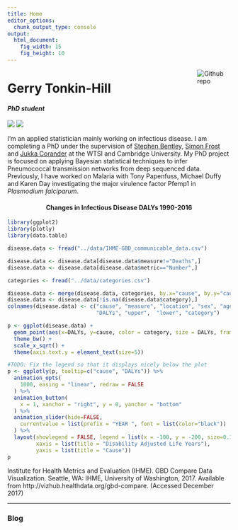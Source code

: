 ```yaml
---
title: Home
editor_options: 
  chunk_output_type: console
output: 
  html_document:
    fig_width: 15
    fig_height: 10
---
```


[<img src="jerry_thinking_edit.png" style="max-width:15%;min-width:40px;float:right;" alt="Github repo" />](jerry_thinking_edit.png)

# Gerry Tonkin-Hill

#### *PhD student*          
[![](http://i.imgur.com/wWzX9uB.png)](http://www.twitter.com/gerrythill) [![](http://i.imgur.com/9I6NRUm.png)](http://www.github.com/gtonkinhill) 

I'm an applied statistician mainly working on infectious disease. I am completing a PhD under the supervision of [Stephen Bentley](http://www.sanger.ac.uk/people/directory/bentley-stephen-d), [Simon Frost](https://www.vet.cam.ac.uk/directory/sdf22@cam.ac.uk) and [Jukka Corander](https://www.med.uio.no/imb/english/people/aca/jukkac/) at the WTSI and Cambridge University. My PhD project is focused on applying Bayesian statistical techniques to infer Pneumococcal transmission networks from deep sequenced data. Previously, I have worked on Malaria with Tony Papenfuss, Michael Duffy and Karen Day investigating the major virulence factor Pfemp1 in *Plasmodium falciparum*.


<center> <h4>Changes in Infectious Disease DALYs 1990-2016</h4> </center>

```r
library(ggplot2)
library(plotly)
library(data.table)

disease.data <- fread("../data/IHME-GBD_communicable_data.csv")

disease.data <- disease.data[disease.data$measure!="Deaths",]
disease.data <- disease.data[disease.data$metric=="Number",]

categories <- fread("../data/categories.csv")

disease.data <- merge(disease.data, categories, by.x="cause", by.y="cause", all.x = TRUE)
disease.data <- disease.data[!is.na(disease.data$category),]
colnames(disease.data) <- c("cause", "measure", "location", "sex", "age", "metric", "year",
                            "DALYs", "upper",  "lower", "category")

p <- ggplot(disease.data) +
  geom_point(aes(x=DALYs, y=cause, color = category, size = DALYs, frame = year, ids = cause)) +
  theme_bw() +
  scale_x_sqrt() +
  theme(axis.text.y = element_text(size=5))

#TODO: Fix the legend so that it displays nicely below the plot
p <- ggplotly(p, tooltip=c("cause", "DALYs")) %>% 
  animation_opts(
    1000, easing = "linear", redraw = FALSE
  ) %>% 
  animation_button(
    x = 1, xanchor = "right", y = 0, yanchor = "bottom"
  ) %>%
  animation_slider(hide=FALSE,
    currentvalue = list(prefix = "YEAR ", font = list(color="black"))
  ) %>%
  layout(showlegend = FALSE, legend = list(x = -100, y = -200, size=0.1),
         xaxis = list(title = "Disability Adjusted Life Years"),
         yaxis = list(title = "Cause"))
p

```


Institute for Health Metrics and Evaluation (IHME). GBD Compare Data Visualization. Seattle, WA: IHME, University of Washington, 2017. Available from http://vizhub.healthdata.org/gbd-compare. (Accessed December 2017)


<hr/>

### Blog